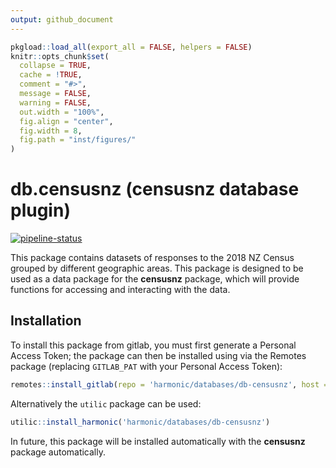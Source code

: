 ```yaml
---
output: github_document
---
```


```r
pkgload::load_all(export_all = FALSE, helpers = FALSE)
knitr::opts_chunk$set(
  collapse = TRUE,
  cache = !TRUE,
  comment = "#>",
  message = FALSE, 
  warning = FALSE, 
  out.width = "100%",
  fig.align = "center",
  fig.width = 8,
  fig.path = "inst/figures/"
)
```

# __db.censusnz__ (censusnz database plugin)

<!-- badges: start -->
[![pipeline-status](https://gitlab.harmonic.co.nz/harmonic/databases/db-censusnz/badges/master/pipeline.svg)](https://gitlab.harmonic.co.nz/harmonic/databases/db-censusnz/)
<!-- badges: end -->

This package contains datasets of responses to the 2018 NZ Census grouped by different geographic areas. This package is designed to be used as a data package for the __censusnz__ package, which will provide functions for accessing and interacting with the data.

## Installation

To install this package from gitlab, you must first generate a Personal Access
Token; the package can then be installed using via the Remotes package (replacing `GITLAB_PAT` with your Personal Access Token):

```r
remotes::install_gitlab(repo = 'harmonic/databases/db-censusnz', host = 'gitlab.harmonic.co.nz/', auth_token = GITLAB_PAT)
```

Alternatively the `utilic` package can be used:

```r
utilic::install_harmonic('harmonic/databases/db-censusnz')
```

In future, this package will be installed automatically with the __censusnz__ package automatically.

